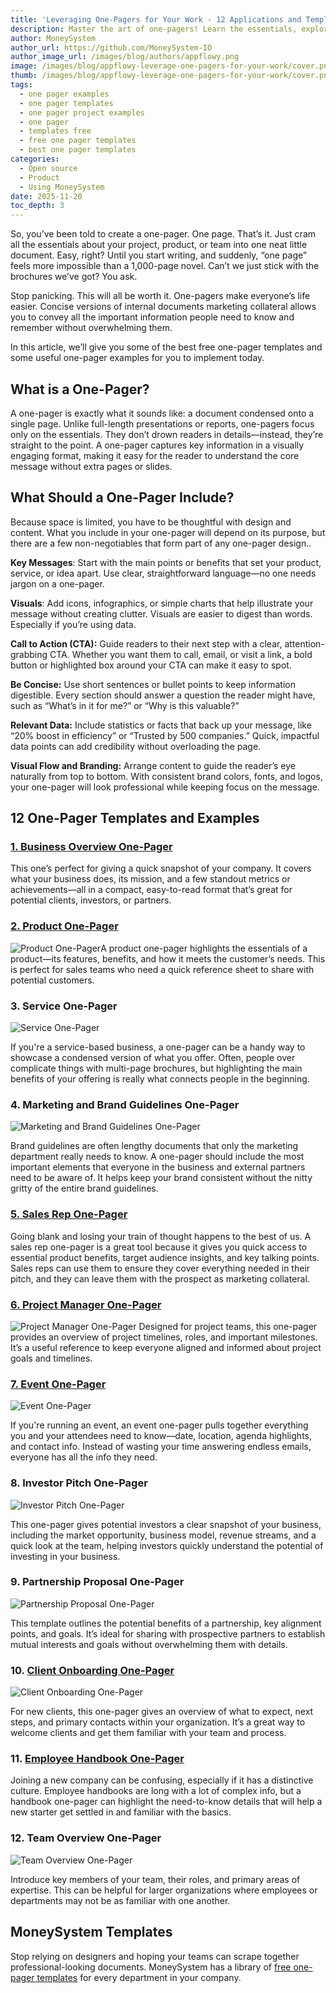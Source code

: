```yaml
---
title: 'Leveraging One-Pagers for Your Work - 12 Applications and Templates'
description: Master the art of one-pagers! Learn the essentials, explore templates, and create single-page docs that communicate your message quickly and effectively.
author: MoneySystem
author_url: https://github.com/MoneySystem-IO
author_image_url: /images/blog/authors/appflowy.png
image: /images/blog/appflowy-leverage-one-pagers-for-your-work/cover.png
thumb: /images/blog/appflowy-leverage-one-pagers-for-your-work/cover.png
tags:
  - one pager examples
  - one pager templates
  - one pager project examples
  - one pager
  - templates free
  - free one pager templates
  - best one pager templates
categories:
  - Open source
  - Product
  - Using MoneySystem
date: 2025-11-20
toc_depth: 3
---
```


So, you’ve been told to create a one-pager. One page. That’s it. Just cram all the essentials about your project, product, or team into one neat little document. Easy, right? Until you start writing, and suddenly, “one page” feels more impossible than a 1,000-page novel. Can’t we just stick with the brochures we’ve got? You ask.

Stop panicking. This will all be worth it. One-pagers make everyone’s life easier. Concise versions of internal documents marketing collateral allows you to convey all the important information people need to know and remember without overwhelming them.

In this article, we’ll give you some of the best free one-pager templates and some useful one-pager examples for you to implement today.

## What is a One-Pager?

A one-pager is exactly what it sounds like: a document condensed onto a single page. Unlike full-length presentations or reports, one-pagers focus only on the essentials. They don’t drown readers in details—instead, they’re straight to the point. A one-pager captures key information in a visually engaging format, making it easy for the reader to understand the core message without extra pages or slides.

## What Should a One-Pager Include?

Because space is limited, you have to be thoughtful with design and content. What you include in your one-pager will depend on its purpose, but there are a few non-negotiables that form part of any one-pager design..

**Key Messages**: Start with the main points or benefits that set your product, service, or idea apart. Use clear, straightforward language—no one needs jargon on a one-pager.

**Visuals**: Add icons, infographics, or simple charts that help illustrate your message without creating clutter. Visuals are easier to digest than words. Especially if you’re using data.

**Call to Action (CTA):** Guide readers to their next step with a clear, attention-grabbing CTA. Whether you want them to call, email, or visit a link, a bold button or highlighted box around your CTA can make it easy to spot.

**Be Concise:** Use short sentences or bullet points to keep information digestible. Every section should answer a question the reader might have, such as “What’s in it for me?” or “Why is this valuable?”

**Relevant Data:** Include statistics or facts that back up your message, like “20% boost in efficiency” or “Trusted by 500 companies.” Quick, impactful data points can add credibility without overloading the page.

**Visual Flow and Branding:** Arrange content to guide the reader’s eye naturally from top to bottom. With consistent brand colors, fonts, and logos, your one-pager will look professional while keeping focus on the message.

## 12 One-Pager Templates and Examples

### [1\. Business Overview One-Pager](https://moneysystem.com.br/templates/startups/59a940e2-71ac-435e-a42f-9114f8dea7a5)

This one’s perfect for giving a quick snapshot of your company. It covers what your business does, its mission, and a few standout metrics or achievements—all in a compact, easy-to-read format that’s great for potential clients, investors, or partners.

### [2\. Product One-Pager](https://moneysystem.com.br/templates/sales-crm/b95c284d-ecca-4769-9e8b-cdac32fe167d)

<Img src='/images/blog/appflowy-leverage-one-pagers-for-your-work/cover.png' alt='Product One-Pager' />A product one-pager
highlights the essentials of a product—its features, benefits, and how it meets the customer’s needs. This is perfect for
sales teams who need a quick reference sheet to share with potential customers.

### 3\. Service One-Pager

<Img
  src='/images/blog/appflowy-leverage-one-pagers-for-your-work/Pasted image 20241120195423.png'
  alt='Service One-Pager'
/>
<Caption
  content='[Source](https://www.slideteam.net/blog/top-50-company-one-pagers)
'
/>

If you're a service-based business, a one-pager can be a handy way to showcase a condensed version of what you offer. Often, people over complicate things with multi-page brochures, but highlighting the main benefits of your offering is really what connects people in the beginning.

### 4\. Marketing and Brand Guidelines One-Pager

<Img
  src='/images/blog/appflowy-leverage-one-pagers-for-your-work/Pasted image 20241120195602.png'
  alt='Marketing and Brand Guidelines One-Pager  '
/>

<Caption content='[Source](https://brandingstyleguides.com/guide/openai/)' />
Brand guidelines are often lengthy documents that only the marketing department really needs to know. A one-pager should include
the most important elements that everyone in the business and external partners need to be aware of. It helps keep your brand
consistent without the nitty gritty of the entire brand guidelines.

### [5\. Sales Rep One-Pager](https://moneysystem.com.br/templates/sales-crm/b95c284d-ecca-4769-9e8b-cdac32fe167d)

Going blank and losing your train of thought happens to the best of us. A sales rep one-pager is a great tool because it gives you quick access to essential product benefits, target audience insights, and key talking points. Sales reps can use them to ensure they cover everything needed in their pitch, and they can leave them with the prospect as marketing collateral.

### [6\. Project Manager One-Pager](https://moneysystem.com.br/templates/management/1a9831c5-3b1e-49b5-a0b7-ee1549530855)

<Img
  src='/images/blog/appflowy-leverage-one-pagers-for-your-work/Pasted image 20241121093720.png'
  alt='Project Manager One-Pager'
/>
Designed for project teams, this one-pager provides an overview of project timelines, roles, and important milestones. It’s
a useful reference to keep everyone aligned and informed about project goals and timelines.

### [7\. Event One-Pager](https://moneysystem.com.br/templates/marketing/ad37dc78-a311-401b-a8ab-a94c8847c853)

<Img
  src='/images/blog/appflowy-leverage-one-pagers-for-your-work/Pasted image 20241121093803.png'
  alt='Event One-Pager'
/>

If you're running an event, an event one-pager pulls together everything you and your attendees need to know—date, location, agenda highlights, and contact info. Instead of wasting your time answering endless emails, everyone has all the info they need.

### 8\. Investor Pitch One-Pager

<Img
  src='/images/blog/appflowy-leverage-one-pagers-for-your-work/Pasted image 20241120195835.png'
  alt='Investor Pitch One-Pager'
/>
<Caption content='[Source](https://www.slideteam.net/wp/wp-content/uploads/2020/08/Startup-Fundraising-One-Page-1.png)' />

This one-pager gives potential investors a clear snapshot of your business, including the market opportunity, business model, revenue streams, and a quick look at the team, helping investors quickly understand the potential of investing in your business.

### 9\. Partnership Proposal One-Pager

<Img
  src='/images/blog/appflowy-leverage-one-pagers-for-your-work/Pasted image 20241120195936.png'
  alt='Partnership Proposal One-Pager '
/>
<Caption content='[Source](https://www.slideteam.net/media/catalog/product/cache/1280x720/o/n/one_page_business_partnership_agreement_presentation_report_infographic_ppt_pdf_document_slide02.jpg)' />

This template outlines the potential benefits of a partnership, key alignment points, and goals. It’s ideal for sharing with prospective partners to establish mutual interests and goals without overwhelming them with details.

### 10\. [Client Onboarding One-Pager](https://moneysystem.com.br/templates/sales-crm/99db25ce-6aaf-4171-a262-23ff34ccbcb8)

<Img
  src='/images/blog/appflowy-leverage-one-pagers-for-your-work/Pasted image 20241121094039.png'
  alt='Client Onboarding One-Pager'
/>

For new clients, this one-pager gives an overview of what to expect, next steps, and primary contacts within your organization. It’s a great way to welcome clients and get them familiar with your team and process.

### 11\. [Employee Handbook One-Pager](https://moneysystem.com.br/templates/startups/54f9981f-b467-42ed-91f7-f4baa829fe14)

Joining a new company can be confusing, especially if it has a distinctive culture. Employee handbooks are long with a lot of complex info, but a handbook one-pager can highlight the need-to-know details that will help a new starter get settled in and familiar with the basics.

### 12\. Team Overview One-Pager

<Img
  src='/images/blog/appflowy-leverage-one-pagers-for-your-work/Pasted image 20241120200455.png'
  alt='Team Overview One-Pager'
/>
<Caption content='[Source](https://images01.nicepagecdn.com/page/18/03/one-page-template-preview-1803481.webp)' />

Introduce key members of your team, their roles, and primary areas of expertise. This can be helpful for larger organizations where employees or departments may not be as familiar with one another.

## MoneySystem Templates

Stop relying on designers and hoping your teams can scrape together professional-looking documents. MoneySystem has a library of [free one-pager templates](https://moneysystem.com.br/templates) for every department in your company.
